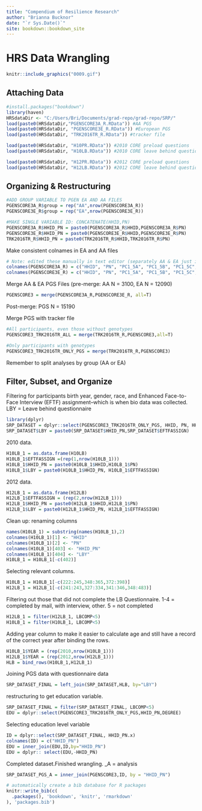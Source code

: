 ```yaml
--- 
title: "Compendium of Resilience Research"
author: "Brianna Bucknor"
date: "`r Sys.Date()`"
site: bookdown::bookdown_site
---
```


# HRS Data Wrangling

```r
knitr::include_graphics("0009.gif")
```

## Attaching Data
```r
#install.packages("bookdown")
library(haven)
HRSdataDir <- "C:/Users/Bri/Documents/grad-repo/grad-repo/SRP/"
load(paste0(HRSdataDir,"PGENSCORE3A_R.RData")) #AA PGS
load(paste0(HRSdataDir, "PGENSCORE3E_R.RData")) #European PGS
load(paste0(HRSdataDir, "TRK2016TR_R.RData")) #tracker file

load(paste0(HRSdataDir, "H10PR.RData")) #2010 CORE preload questions
load(paste0(HRSdataDir, "H10LB.RData")) #2010 CORE leave behind questionaire

load(paste0(HRSdataDir, "H12PR.RData")) #2012 CORE preload questions
load(paste0(HRSdataDir, "H12LB.RData")) #2012 CORE leave behind questionaire
```

## Organizing & Restructuring
```r
#ADD GROUP VARIABLE TO PGEN EA AND AA FILES
PGENSCORE3A_R$group = rep("AA",nrow(PGENSCORE3A_R))
PGENSCORE3E_R$group = rep("EA",nrow(PGENSCORE3E_R))

#MAKE SINGLE VARIABLE ID: CONCATENATE(HHID,PN)
PGENSCORE3A_R$HHID_PN = paste0(PGENSCORE3A_R$HHID,PGENSCORE3A_R$PN)
PGENSCORE3E_R$HHID_PN = paste0(PGENSCORE3E_R$HHID,PGENSCORE3E_R$PN)
TRK2016TR_R$HHID_PN = paste0(TRK2016TR_R$HHID,TRK2016TR_R$PN)
```

Make consistent colnames in EA and AA files
```r
# Note: edited these manually in text editor (separately AA & EA just in case variables in different order)
colnames(PGENSCORE3A_R) = c("HHID", "PN", "PC1_5A", "PC1_5B", "PC1_5C", "PC1_5D", "PC1_5E", "PC6_10A", "PC6_10B", "PC6_10C", "PC6_10D", "PC6_10E", "PGS3_GENCOG_CHRG15", "PGS3_BMI_GIANT15", "PGS3_HEIGHT_GIANT14", "PGS3_SCZ_PGC14", "PGS3_EDU2_SSGAC16", "PGS3_EVRSMK_TAG10", "PGS3_AD_IGAP13", "PGS3_AD2_IGAP13", "PGS3_WC_GIANT15", "PGS3_WHR_GIANT15", "PGS3_NEURO_SSGAC16", "PGS3_WELLB_SSGAC16", "PGS3_DPSYMP_SSGAC16", "PGS3_CAD_CARDIOGR11", "PGS3_MI_CARDIOGR15", "PGS3_CRTSL_CORNET14", "PGS3_T2D_DIAGRAM12", "PGS3_BIP_PGC11", "PGS3_ADHD_PGC17", "PGS3_ADHD_PGC10", "PGS3_XDISORDERPGC13", "PGS3_MENARCHE_RPG14", "PGS3_MENOPAUS_RPG15", "PGS3_MDD_PGC13", "PGS3_CPD_TAG10", "PGS3_EXTRAV_GPC17", "PGS3_AUTISM_PGC17", "PGS3_LNGVTY_CHARG15", "PGS3_AB_BROAD17", "PGS3_EDU3_SSGAC18", "PGS3_OCD_IOCDF17", "PGS3_AFBC_SOCGEN16", "PGS3_AFBF_SOCGEN16", "PGS3_AFBM_SOCGEN16", "PGS3_NEBC_SOCGEN16", "PGS3_NEBF_SOCGEN16", "PGS3_NEBM_SOCGEN16", "PGS3_MDD2_PGC18", "PGS3_PTSDAA_PGC18", "PGS3_PTSDEA_PGC18", "PGS3_PTSDC_PGC18", "PGS3_HDL_GLGC13", "PGS3_LDL_GLGC13", "PGS3_TC_GLGC13", "PGS3_ANXFS_ANGST16", "PGS3_ANXCC_ANGST16", "VERSION", "group", "HHID_PN")
colnames(PGENSCORE3E_R) = c("HHID", "PN", "PC1_5A", "PC1_5B", "PC1_5C", "PC1_5D", "PC1_5E", "PC6_10A", "PC6_10B", "PC6_10C", "PC6_10D", "PC6_10E", "PGS3_GENCOG_CHRG15", "PGS3_BMI_GIANT15", "PGS3_HEIGHT_GIANT14", "PGS3_SCZ_PGC14", "PGS3_EDU2_SSGAC16", "PGS3_EVRSMK_TAG10", "PGS3_AD_IGAP13", "PGS3_AD2_IGAP13", "PGS3_WC_GIANT15", "PGS3_WHR_GIANT15", "PGS3_NEURO_SSGAC16", "PGS3_WELLB_SSGAC16", "PGS3_DPSYMP_SSGAC16", "PGS3_CAD_CARDIOGR11", "PGS3_MI_CARDIOGR15", "PGS3_CRTSL_CORNET14", "PGS3_T2D_DIAGRAM12", "PGS3_BIP_PGC11", "PGS3_ADHD_PGC17", "PGS3_ADHD_PGC10", "PGS3_XDISORDERPGC13", "PGS3_MENARCHE_RPG14", "PGS3_MENOPAUS_RPG15", "PGS3_MDD_PGC13", "PGS3_CPD_TAG10", "PGS3_EXTRAV_GPC17", "PGS3_AUTISM_PGC17", "PGS3_LNGVTY_CHARG15", "PGS3_AB_BROAD17", "PGS3_EDU3_SSGAC18", "PGS3_OCD_IOCDF17", "PGS3_AFBC_SOCGEN16", "PGS3_AFBF_SOCGEN16", "PGS3_AFBM_SOCGEN16", "PGS3_NEBC_SOCGEN16", "PGS3_NEBF_SOCGEN16", "PGS3_NEBM_SOCGEN16", "PGS3_MDD2_PGC18", "PGS3_PTSDAA_PGC18", "PGS3_PTSDEA_PGC18", "PGS3_PTSDC_PGC18", "PGS3_HDL_GLGC13", "PGS3_LDL_GLGC13", "PGS3_TC_GLGC13", "PGS3_ANXFS_ANGST16", "PGS3_ANXCC_ANGST16", "VERSION", "group", "HHID_PN")
```


Merge AA & EA PGS Files (pre-merge: AA N = 3100, EA N = 12090)
```r
PGENSCORE3 = merge(PGENSCORE3A_R,PGENSCORE3E_R, all=T)
```
Post-merge: PGS N = 15190

Merge PGS with tracker file
```r
#All participants, even those without genotypes
PGENSCORE3_TRK2016TR_ALL = merge(TRK2016TR_R,PGENSCORE3,all=T)
```

```r
#Only participants with genotypes
PGENSCORE3_TRK2016TR_ONLY_PGS = merge(TRK2016TR_R,PGENSCORE3)
```
Remember to split analyses by group (AA or EA)

## Filter, Subset, and Organize

Filtering for participants birth year, gender, race, and Enhanced Face-to-Face Interview (EFTF) assignment--which is when bio data was collected. LBY = Leave behind questionnaire  
```r
library(dplyr)
SRP_DATASET = dplyr::select(PGENSCORE3_TRK2016TR_ONLY_PGS, HHID, PN, HHID_PN, BIRTHYR, GENDER, RACE, EFTFASSIGN)
SRP_DATASET$LBY = paste0(SRP_DATASET$HHID_PN,SRP_DATASET$EFTFASSIGN)
```

2010 data. 
```r
H10LB_1 = as.data.frame(H10LB)
H10LB_1$EFTFASSIGN =(rep(1,nrow(H10LB_1)))
H10LB_1$HHID_PN = paste0(H10LB_1$HHID,H10LB_1$PN)
H10LB_1$LBY = paste0(H10LB_1$HHID_PN, H10LB_1$EFTFASSIGN)
```

2012 data.
```r
H12LB_1 = as.data.frame(H12LB)
H12LB_1$EFTFASSIGN = (rep(2,nrow(H12LB_1)))
H12LB_1$HHID_PN = paste0(H12LB_1$HHID,H12LB_1$PN)
H12LB_1$LBY = paste0(H12LB_1$HHID_PN, H12LB_1$EFTFASSIGN)
```

Clean up: renaming columns
```r
names(H10LB_1) = substring(names(H10LB_1),2)
colnames(H10LB_1)[1] <- "HHID" 
colnames(H10LB_1)[2] <- "PN"
colnames(H10LB_1)[403] <- "HHID_PN" 
colnames(H10LB_1)[404] <- "LBY"
H10LB_1 = H10LB_1[-c(402)]
```

Selecting relevant columns. 
```r
H10LB_1 = H10LB_1[-c(222:245,348:365,372:398)]
H12LB_1 = H12LB_1[-c(241:243,327:334,341:346,348:483)]
```

Filtering out those that did not complete the LB Questionnaire. 1-4 = completed by mail, with interview, other. 5 = not completed 
```r
H12LB_1 = filter(H12LB_1, LBCOMP<5)
H10LB_1 = filter(H10LB_1, LBCOMP<5)
```

Adding year column to make it easier to calculate age and still have a record of the correct year after binding the rows. 
```r
H10LB_1$YEAR = (rep(2010,nrow(H10LB_1)))
H12LB_1$YEAR = (rep(2012,nrow(H12LB_1)))
HLB = bind_rows(H10LB_1,H12LB_1)
```

Joining PGS data with questionnaire data
```r
SRP_DATASET_FINAL = left_join(SRP_DATASET,HLB, by="LBY")
```

restructuring to get education variable. 
```r
SRP_DATASET_FINAL = filter(SRP_DATASET_FINAL, LBCOMP<5)
EDU = dplyr::select(PGENSCORE3_TRK2016TR_ONLY_PGS,HHID_PN,DEGREE)
```

Selecting education level variable
```r
ID = dplyr::select(SRP_DATASET_FINAL, HHID_PN.x)
colnames(ID) = c("HHID_PN")
EDU = inner_join(EDU,ID,by="HHID_PN")
EDU = dplyr:: select(EDU,-HHID_PN)
```

Completed dataset.Finished wrangling. _A = analysis
```r
SRP_DATASET_PGS_A = inner_join(PGENSCORE3,ID, by = "HHID_PN")
```


```r
# automatically create a bib database for R packages
knitr::write_bib(c(
  .packages(), 'bookdown', 'knitr', 'rmarkdown'
), 'packages.bib')
```

